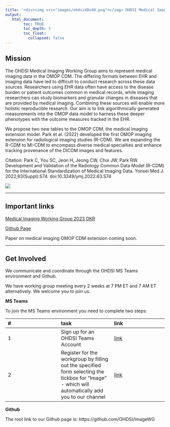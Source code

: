 ```yaml
---
title: '<div><img src="images/ohdsi40x40.png"></img> OHDSI Medical Image WG </div>'
output:
   html_document:
        toc: TRUE
        toc_depth: 3
        toc_float:
          collapsed: false
---
```




## **Mission**

The OHDSI Medical Imaging Working Group aims to represent medical imaging data in the OMOP CDM. The differing formats between EHR and imaging data have led to difficult to conduct research across these data sources. Researchers using EHR data often have access to the disease burden or patient outcomes common in medical records, while imaging researchers can study biomarkers and granular changes in diseases that are provided by medical imaging. Combining these sources will enable more holistic reproducible research. Our aim is to link algorithmically generated measurements into the OMOP data model to harness these deeper phenotypes with the outcome measures tracked in the EHR. 


We propose two new tables to the OMOP CDM, the medical imaging extension model. Park et al. (2022) developed the first OMOP imaging extension for radiological imaging studies (R-CDM). We are expanding the R-CDM to MI-CDM to encompass diverse medical specialties and enhance tracking provenance of the DICOM images and features.


Citation: Park C, You SC, Jeon H, Jeong CW, Choi JW, Park RW. Development and Validation of the Radiology Common Data Model (R-CDM) for the International Standardization of Medical Imaging Data. Yonsei Med J. 2022;63(Suppl):S74. doi:10.3349/ymj.2022.63.S74


![](https://github.com/OHDSI/ImageWG/assets/84831718/e59d4692-4e41-43b2-89f7-40e9dbee74d6)


---

## **Important links**

[Medical Imaging Working Group 2023 OKR](https://www.ohdsi.org/wp-content/uploads/2023/02/OHDSI_Imaging_2023_02.pdf)

[Github Page](https://github.com/OHDSI/ImageWG/)

Paper on medical imaging OMOP CDM extension coming soon.


---

## **Get Involved**

We communicate and coordinate through the OHDSI MS Teams environment and Github.

We have working group meeting every 2 weeks at 7 PM ET and 7 AM ET alternatively. We welcome you to join us.

**MS Teams**

To join the MS Teams environment you need to complete two steps:

| # | task | link | 
|:-|:-|:-|
| 1 | Sign up for an OHDSI Teams Account | [link](https://forms.office.com/Pages/ResponsePage.aspx?id=lAAPoyCRq0q6TOVQkCOy1ZyG6Ud_r2tKuS0HcGnqiQZUQ05MOU9BSzEwOThZVjNQVVFGTDNZRENONiQlQCN0PWcu)|
| 2 | Register for the workgroup by filling out the specified form selecting the tickbox for "Image" - which will automatically add you to our channel | [link](https://forms.office.com/Pages/ResponsePage.aspx?id=lAAPoyCRq0q6TOVQkCOy1ZyG6Ud_r2tKuS0HcGnqiQZUOVJFUzBFWE1aSVlLN0ozR01MUVQ4T0RGNyQlQCN0PWcu)|

**Github**

The root link to our Github page is: https://github.com/OHDSI/ImageWG